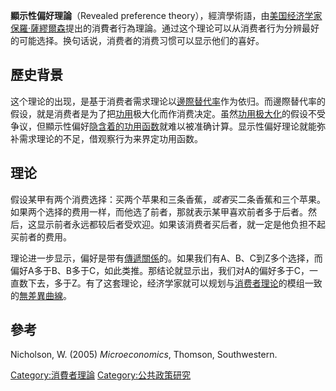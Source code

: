 '''顯示性偏好理論'''（Revealed preference theory），經濟學術語，由[[美国|美国]][[经济学家|经济学家]][[保羅·薩繆爾森|保羅·薩繆爾森]]提出的消費者行為理論。通过这个理论可以从消费者行为分辨最好的可能选择。换句话说，消费者的消费习惯可以显示他们的喜好。

==歷史背景==
这个理论的出现，是基于消费者需求理论以[[邊際替代率|邊際替代率]]作为依归。而邊際替代率的假设，就是消费者是为了把[[功用|功用]]极大化而作消费决定。虽然[[功用极大化|功用极大化]]的假设不受争议，但顯示性偏好[[消费者理论|隐含着的功用函数]]就难以被准确计算。显示性偏好理论就能弥补需求理论的不足，借观察行为来界定功用函数。

==理论==
假设某甲有两个消费选择：买两个苹果和三条香蕉，''或者''买二条香蕉和三个苹果。如果两个选择的费用一样，而他选了前者，那就表示某甲喜欢前者多于后者。然后，这显示前者永远都较后者受欢迎。如果该消费者买后者，就一定是他负担不起买前者的费用。

理论进一步显示，偏好是带有[[傳遞關係|傳遞關係]]的。如果我们有A、B、C到Z多个选择，而偏好A多于B、B多于C，如此类推。那结论就显示出，我们对A的偏好多于C，一直数下去，多于Z。有了这套理论，经济学家就可以规划与[[消费者理论|消费者理论]]的模组一致的[[無差異曲線|無差異曲線]]。

==參考==
Nicholson, W. (2005) ''Microeconomics'', Thomson, Southwestern.

{{经济学小作品}}
[[Category:消費者理論|Category:消費者理論]]
[[Category:公共政策研究|Category:公共政策研究]]